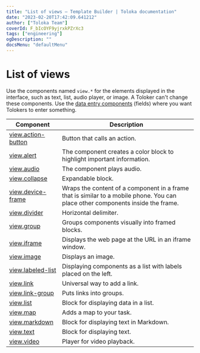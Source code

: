 ```yaml
---
title: "List of views — Template Builder | Toloka documentation"
date: "2023-02-20T17:42:09.641212"
author: ["Toloka Team"]
coverId: F_bIcOYF9yjrxkPZrXc3
tags: ["engineering"]
ogDescription: ""
docsMenu: "defaultMenu"
---
```



# List of views

Use the components named `view.*` for the elements displayed in the interface, such as text, list, audio player, or image. A Toloker can't change these components. Use the [data entry components](/docs-new/template-builder/reference/fields) (fields) where you want Tolokers to enter something.

| Component                                   | Description                                                                                                                     |
| ------------------------------------------- | ------------------------------------------------------------------------------------------------------------------------------- |
| [view.action-button](/docs-new/template-builder/reference/view.action-button) | Button that calls an action.                                                                                                    |
| [view.alert](/docs-new/template-builder/reference/view.alert)                 | The component creates a color block to highlight important information.                                                         |
| [view.audio](/docs-new/template-builder/reference/view.audio)                 | The component plays audio.                                                                                                      |
| [view.collapse](/docs-new/template-builder/reference/view.collapse)           | Expandable block.                                                                                                               |
| [view.device-frame](/docs-new/template-builder/reference/view.device-frame)   | Wraps the content of a component in a frame that is similar to a mobile phone. You can place other components inside the frame. |
| [view.divider](/docs-new/template-builder/reference/view.divider)             | Horizontal delimiter.                                                                                                           |
| [view.group](/docs-new/template-builder/reference/view.group)                 | Groups components visually into framed blocks.                                                                                  |
| [view.iframe](/docs-new/template-builder/reference/view.iframe)               | Displays the web page at the URL in an iframe window.                                                                           |
| [view.image](/docs-new/template-builder/reference/view.image)                 | Displays an image.                                                                                                              |
| [view.labeled-list](/docs-new/template-builder/reference/view.labeled-list)   | Displaying components as a list with labels placed on the left.                                                                 |
| [view.link](/docs-new/template-builder/reference/view.link)                   | Universal way to add a link.                                                                                                    |
| [view.link-group](/docs-new/template-builder/reference/view.link-group)       | Puts links into groups.                                                                                                         |
| [view.list](/docs-new/template-builder/reference/view.list)                   | Block for displaying data in a list.                                                                                            |
| [view.map](/docs-new/template-builder/reference/view.map)                     | Adds a map to your task.                                                                                                        |
| [view.markdown](/docs-new/template-builder/reference/view.markdown)           | Block for displaying text in Markdown.                                                                                          |
| [view.text](/docs-new/template-builder/reference/view.text)                   | Block for displaying text.                                                                                                      |
| [view.video](/docs-new/template-builder/reference/view.video)                 | Player for video playback.                                                                                                      |

<ContactSupport/>